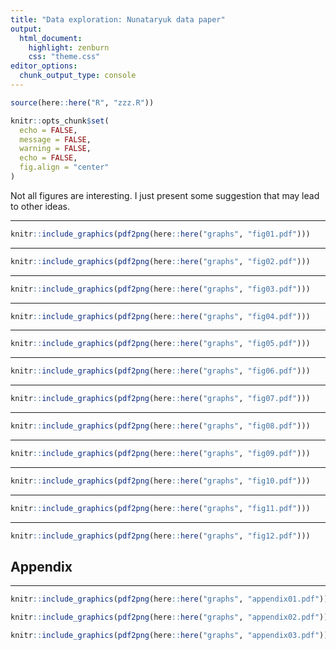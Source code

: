 ```yaml
---
title: "Data exploration: Nunataryuk data paper"
output:
  html_document:
    highlight: zenburn
    css: "theme.css"
editor_options: 
  chunk_output_type: console
---
```


```r
source(here::here("R", "zzz.R"))

knitr::opts_chunk$set(
  echo = FALSE,
  message = FALSE,
  warning = FALSE,
  echo = FALSE,
  fig.align = "center"
)
```

Not all figures are interesting. I just present some suggestion that may lead to other ideas. 

---

```r
knitr::include_graphics(pdf2png(here::here("graphs", "fig01.pdf")))
```

---

```r
knitr::include_graphics(pdf2png(here::here("graphs", "fig02.pdf")))
```

---

```r
knitr::include_graphics(pdf2png(here::here("graphs", "fig03.pdf")))
```

---

```r
knitr::include_graphics(pdf2png(here::here("graphs", "fig04.pdf")))
```

---

```r
knitr::include_graphics(pdf2png(here::here("graphs", "fig05.pdf")))
```

---

```r
knitr::include_graphics(pdf2png(here::here("graphs", "fig06.pdf")))
```

---

```r
knitr::include_graphics(pdf2png(here::here("graphs", "fig07.pdf")))
```

---

```r
knitr::include_graphics(pdf2png(here::here("graphs", "fig08.pdf")))
```

---

```r
knitr::include_graphics(pdf2png(here::here("graphs", "fig09.pdf")))
```

---

```r
knitr::include_graphics(pdf2png(here::here("graphs", "fig10.pdf")))
```

---

```r
knitr::include_graphics(pdf2png(here::here("graphs", "fig11.pdf")))
```

---

```r
knitr::include_graphics(pdf2png(here::here("graphs", "fig12.pdf")))
```

## Appendix

---

```r
knitr::include_graphics(pdf2png(here::here("graphs", "appendix01.pdf")))
```

```r
knitr::include_graphics(pdf2png(here::here("graphs", "appendix02.pdf")))
```

```r
knitr::include_graphics(pdf2png(here::here("graphs", "appendix03.pdf")))
```
